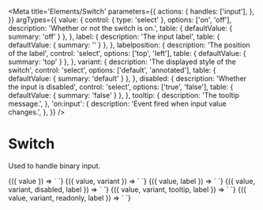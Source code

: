 
<Meta
  title='Elements/Switch'
  parameters={{
    actions: {
      handles: ['input'],
    },
  }}
  argTypes={{
    value: {
      control: { type: 'select' },
      options: ['on', 'off'],
      description: 'Whether or not the switch is on.',
      table: { defaultValue: { summary: 'off' } },
    },
    label: {
      description: 'The input label',
      table: { defaultValue: { summary: '' } },
    },
    labelposition: {
      description: 'The position of the label',
      control: 'select',
      options: ['top', 'left'],
      table: { defaultValue: { summary: 'top' } },
    },
    variant: {
      description: 'The displayed style of the switch',
      control: 'select',
      options: ['default', 'annotated'],
      table: { defaultValue: { summary: 'default' } },
    },
    disabled: {
      description: 'Whether the input is disabled',
      control: 'select',
      options: ['true', 'false'],
      table: { defaultValue: { summary: 'false' } },
    },
    tooltip: {
      description: 'The tooltip message.',
    },
    'on:input': {
      description: 'Event fired when input value changes.',
    },
  }}
/>

# Switch

Used to handle binary input.

<Canvas>
  <Story
    name='Default'
    args={{
      value: 'off',
    }}
  >
    {({ value }) => `
<v-switch
  value='${value}'
/>
    `}
  </Story>
</Canvas>

<Canvas>
  <Story
    name='Annotated'
    args={{
      value: 'off',
      variant: 'annotated',
    }}
  >
    {({ value, variant }) => `
<v-switch
  value='${value}'
  variant='${variant}'
/>
    `}
  </Story>
</Canvas>

<Canvas>
  <Story
    name='With label'
    args={{
      value: 'off',
      label: 'Lunchtime',
    }}
  >
    {({ value, label }) => `
<v-switch
  value='${value}'
  label='${label}'
/>
    `}
  </Story>
</Canvas>

<Canvas>
  <Story
    name='Disabled'
    args={{
      value: 'off',
      variant: 'labeled',
      disabled: 'true',
      label: 'disabled',
    }}
  >
    {({ value, variant, disabled, label }) => `
<v-switch
  value='${value}'
  variant='${variant}'
  disabled='${disabled}'
  label='${label}'
/>
    `}
  </Story>
</Canvas>

<Canvas>
  <Story
    name='Tooltip'
    args={{
      value: 'off',
      variant: 'labeled',
      label: 'Switch Label',
      tooltip: 'This is the tooltip message.',
    }}
  >
    {({ value, variant, tooltip, label }) => `
<v-switch
  value='${value}'
  variant='${variant}'
  tooltip='${tooltip}'
  label='${label}'
/>
    `}
  </Story>
</Canvas>

<Canvas>
  <Story
    name='Readonly'
    args={{
      value: 'on',
      variant: 'annotated',
      readonly: 'true',
      label: 'readonly',
    }}
  >
    {({ value, variant, readonly, label }) => `
<v-switch
  value='${value}'
  variant='${variant}'
  readonly='${readonly}'
  label='${label}'
/>
    `}
  </Story>
</Canvas>
